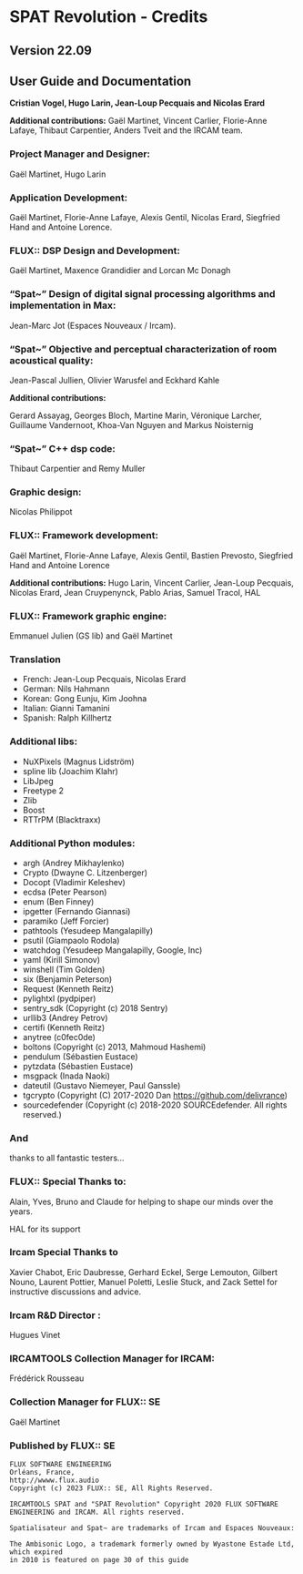 # SPAT Revolution - Credits

## Version 22.09

## User Guide and Documentation

**Cristian Vogel, Hugo Larin, Jean-Loup Pecquais and Nicolas Erard**

**Additional contributions:**
Gaël Martinet, Vincent Carlier, Florie-Anne Lafaye, Thibaut Carpentier, Anders Tveit and the IRCAM team.

### Project Manager and Designer:
Gaël Martinet, Hugo Larin

### Application Development:
Gaël Martinet, Florie-Anne Lafaye, Alexis Gentil, Nicolas Erard, Siegfried Hand and Antoine Lorence.

### FLUX:: DSP Design and Development:
Gaël Martinet, Maxence Grandidier and Lorcan Mc Donagh

### "Spat~" Design of digital signal processing algorithms and implementation in Max:
Jean-Marc Jot (Espaces Nouveaux / Ircam).

### "Spat~" Objective and perceptual characterization of room acoustical quality:
Jean-Pascal Jullien, Olivier Warusfel and Eckhard Kahle

**Additional contributions:**

Gerard Assayag, Georges Bloch, Martine Marin, Véronique Larcher, Guillaume Vandernoot, Khoa-Van Nguyen and Markus Noisternig

### "Spat~" C++ dsp code:
Thibaut Carpentier and Remy Muller

### Graphic design:
Nicolas Philippot

### FLUX:: Framework development:
Gaël Martinet, Florie-Anne Lafaye, Alexis Gentil, Bastien Prevosto, Siegfried Hand and Antoine Lorence

**Additional contributions:**
Hugo Larin, Vincent Carlier, Jean-Loup Pecquais, Nicolas Erard, Jean Cruypenynck, Pablo Arias, Samuel Tracol, HAL

### FLUX:: Framework graphic engine:
Emmanuel Julien (GS lib) and Gaël Martinet

### Translation
* French: Jean-Loup Pecquais, Nicolas Erard
* German: Nils Hahmann
* Korean: Gong Eunju, Kim Joohna
* Italian: Gianni Tamanini
* Spanish: Ralph Killhertz


### Additional libs:
* NuXPixels (Magnus Lidström)
* spline lib (Joachim Klahr)
* LibJpeg
* Freetype 2
* Zlib
* Boost
* RTTrPM (Blacktraxx)

### Additional Python modules:
* argh (Andrey Mikhaylenko)
* Crypto (Dwayne C. Litzenberger)
* Docopt (Vladimir Keleshev)
* ecdsa (Peter Pearson)
* enum (Ben Finney)
* ipgetter (Fernando Giannasi)
* paramiko (Jeff Forcier)
* pathtools (Yesudeep Mangalapilly)
* psutil (Giampaolo Rodola)
* watchdog (Yesudeep Mangalapilly, Google, Inc)
* yaml (Kirill Simonov)
* winshell (Tim Golden)
* six (Benjamin Peterson)
* Request (Kenneth Reitz)
* pylightxl (pydpiper)
* sentry_sdk (Copyright (c) 2018 Sentry)
* urllib3 (Andrey Petrov)
* certifi (Kenneth Reitz)
* anytree (c0fec0de)
* boltons (Copyright (c) 2013, Mahmoud Hashemi)
* pendulum (Sébastien Eustace)
* pytzdata (Sébastien Eustace)
* msgpack (Inada Naoki)
* dateutil (Gustavo Niemeyer, Paul Ganssle)
* tgcrypto (Copyright (C) 2017-2020 Dan <https://github.com/delivrance>)
* sourcedefender (Copyright (c) 2018-2020 SOURCEdefender. All rights reserved.)


### And
thanks to all fantastic testers...


### FLUX:: Special Thanks to:
Alain, Yves, Bruno and Claude for helping to shape our minds over the years.

HAL for its support


### Ircam Special Thanks to
Xavier Chabot, Eric Daubresse, Gerhard Eckel, Serge Lemouton, Gilbert Nouno, Laurent Pottier, Manuel Poletti, Leslie Stuck, and Zack Settel for instructive discussions and advice.


### Ircam R&D Director :
Hugues Vinet

### IRCAMTOOLS Collection Manager for IRCAM:
Frédérick Rousseau

### Collection Manager for FLUX:: SE
Gaël Martinet

### Published by FLUX:: SE
```
FLUX SOFTWARE ENGINEERING
Orléans, France,
http://wwww.flux.audio
Copyright (c) 2023 FLUX:: SE, All Rights Reserved.
```
`
IRCAMTOOLS SPAT and "SPAT Revolution" Copyright 2020 FLUX SOFTWARE ENGINEERING and IRCAM. All rights reserved.`

`Spatialisateur and Spat~ are trademarks of Ircam and Espaces Nouveaux:
`

```
The Ambisonic Logo, a trademark formerly owned by Wyastone Estade Ltd, which expired
in 2010 is featured on page 30 of this guide
```
